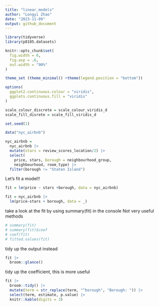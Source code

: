 ```yaml
---
title: "linear_models"
author: "Longyi Zhao"
date: "2023-11-09"
output: github_document
---
```

```r
library(tidyverse)
library(p8105.datasets)

knitr::opts_chunk$set(
  fig.width = 6,
  fig.asp = .6, 
  out.width = "90%"
)

theme_set (theme_minimal() +theme(legend.position = "bottom"))

options(
  ggplot2.continuous.colour = "viridis", 
  ggplots.continuous.fill = "viridis"
)

scale_colour_discrete = scale_colour_viridis_d
scale_fill_disrete = scale_fill_viridis_d

set.seed(1)
```

```r
data("nyc_airbnb")

nyc_airbnb = 
  nyc_airbnb |>
  mutate(stars = review_scores_location/2) |>
  select(
    price, stars, borough = neighbourhood_group, 
    neighbourhood, room_type) |>
  filter(borough != "Staten Island")
```

Let's fit a model!!
```r
fit = lm(price ~ stars +borough, data = nyc_airbnb)
```

```r
fit = nyc_airbnb |>
  lm(price~stars + borough, data = _)
```

take a look at the fit by using summary(fit) in the console
Not very useful methods
```r
# summary(fit)
# summary(fit)$coef
# coef(fit)
# fitted.values(fit)
```

tidy up the output instead
```r
fit |>
  broom::glance()
```

tidy up the coefficient, this is more useful 
```r
fit |>
  broom::tidy() |>
  mutate(term = str_replace(term, "^borough", "Borough: ")) |>
  select(term, estimate, p.value) |>
  knitr::kable(digits = 3)
```




















